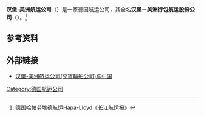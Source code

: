 
'''汉堡-美洲航运公司'''（{{lang-de|Hamburg-Amerika Linie}}）是一家德国航运公司，其全名'''汉堡－美洲行包航运股份公司'''（{{lang|de|'''Hamburg-Amerikanische Packetfahrt-Aktien-Gesellschaft'''}}）。<ref>[http://cjhyb.com/newEbiz1/EbizPortalFG/portal/html/InfoContent.html?InfoContent150_action=show&InfoPublish_InfoID=c373e92b1990ea648f7bfb72e6ab0743 德国哈帕劳埃德航运Hapa-Lloyd]{{dead link|date=2018年1月 |bot=InternetArchiveBot |fix-attempted=yes }}《长江航运报》</ref>
{{commons category|Hamburg-Amerikanische Packetfahrt-Actien-Gesellschaft|汉堡-美洲公司}}

==参考资料==
{{reflist}}
==外部链接==
*[http://60.250.180.26/ss/6562.html 汉堡-美洲航运公司(亨寶輪船公司)与中国]{{dead link|date=2018年3月 |bot=InternetArchiveBot |fix-attempted=yes }}

[[Category:德国航运公司|Category:德国航运公司]]